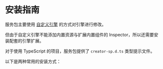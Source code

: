 
# 安装指南

服务包主要使用 [自定义引擎](https://docs.cocos.com/creator/2.4/manual/zh/advanced-topics/engine-customization.html) 的方式对引擎进行修改。

但由于自定义引擎不能添加内置资源与扩展内置组件的 Inspector，所以还需要安装配套的引擎扩展。

对于使用 TypeScript 的项目，服务包提供了 `creator-sp.d.ts` 类型提示文件。

以下是两种常用的安装方式：

<DocCardList items={useCurrentSidebarCategory().items}/>
